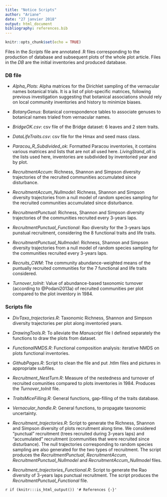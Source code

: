 ```yaml
---
title: "Notice Scripts"
author: "Ariane"
date: "27 janvier 2018"
output: html_document
bibliography: references.bib
---
```



```r
knitr::opts_chunk$set(echo = TRUE)
```


Files in the *Scripts* file are annotated .R files corresponding to the production of database and subsequent plots of the whole plot article.
Files in the *DB* are the initial inventories and produced database.


### DB file

- *Alpha_Plots*: Alpha matrices for the Dirichlet sampling of the vernacular names botanical trials. 
It is a list of plot-specific matrices, following previous investigation suggesting that botanical associations should rely on local community inventories and history to minimize biases.

- *BotanyGenus*: Botanical correspondence tables to associate genuses to botanical names trialed from vernacular names.

- *BridgeOK.csv*: csv file of the Bridge dataset: 6 leaves and 2 stem traits.

- *DataLifeTraits.csv*: csv file for the Hmax and seed mass class.

- *Paracou_R_Subdivided_ok*: Formatted Paracou inventories, it contains various matrices and lists that are not all used here. 
*LivingStand_all* is the lists used here, inventories are subdivided by inventoried year and by plot.

- *RecruitmentAccum*: Richness, Shannon and Simpson diversity trajectories of the recruited communities accumulated since disturbance.

- *RecruitmentAccum_Nullmodel*: Richness, Shannon and Simpson diversity trajectories from a null model of random species sampling for the recruited communities accumulated since disturbance.

- *RecruitmentPunctual*: Richness, Shannon and Simpson diversity trajectories of the communities recruited every 3-years laps.

- *RecruitmentPunctual_Functional*: Rao diversity for the 3-years laps punstual recruitment, considering the 8 functional traits and life traits.

- *RecruitmentPunctual_Nullmodel*: Richness, Shannon and Simpson diversity trajectories from a null model of random species sampling for the communities recruited every 3-years laps.

- *Recruits_CWM*: The community abundance-weighted means of the puntually recruited communities for the 7 functional and life traits considered.

- *Turnover_toInit*: Value of abundance-based taxonomic turnover (according to @Podani2013a) of recruited communities per plot compared to the plot inventory in 1984.


### Scripts file

- *DivTaxo_trajectories.R*: Taxonomic Richness, Shannon and Simpson diversity trajectories per plot along inventoried years.

- *DrawingTools.R*: To alleviate the *Manuscript* file I defined separately the functions to draw the plots from dataset.

- *FunctionalNMDS.R*: Functional composition analysis: iterative NMDS on plots functional inventories.

- *GithubPages.R*: Script to clean the file and put .htlm files and pictures in appropriate subfiles.

- *Recruitment_NestTurn.R*: Measure of the nestedness and turnover of recruited comunities compared to plots inventories in 1984. Produces the *Turnover_toInit* file.

- *TraitsMiceFilling.R*: General functions, gap-filling of the traits database.

- *Vernacular_handle.R*: General functions, to propagate taxonomic uncertainty.

- *Recruitment_trajectories.R*: Script to generate the Richness, Shannon and Simpson diversity of plots recruitment along time. 
We considered "punctual" recruitment (trees recruited during 3-years laps) and "accumulated" recruitment (communities that were recruited since disturbance).
The null trajectories corresponding to random species sampling are also generated for the two types of recruitment.
The script produces the *RecruitmentPunctual*, *RecruitmentAccum*, *RecruitmentPunctual_Nullmodel* and *RecruitmentAccum_Nullmodel* files.

- *Recruitment_trajectories_Functional.R*: Script to generate the Rao diversity of 3-years laps punctual recruitment. 
The script produces the *RecruitmentPunctual_Functional* file.



`r if (knitr:::is_html_output()) '# References {-}'`
